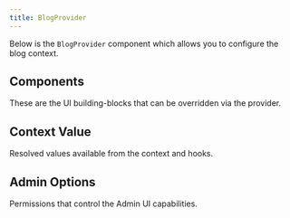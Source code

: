 ```yaml
---
title: BlogProvider
---
```


Below is the `BlogProvider` component which allows you to configure the blog context.

<AutoTypeTable path="../src/context/types.ts" name="BlogProviderProps" />

## Components

These are the UI building-blocks that can be overridden via the provider.

<AutoTypeTable path="../src/context/types.ts" name="BlogUIComponents" />

## Context Value

Resolved values available from the context and hooks.

<AutoTypeTable path="../src/context/types.ts" name="BlogContextType" />

## Admin Options

Permissions that control the Admin UI capabilities.

<AutoTypeTable path="../src/context/types.ts" name="AdminPermissions" />